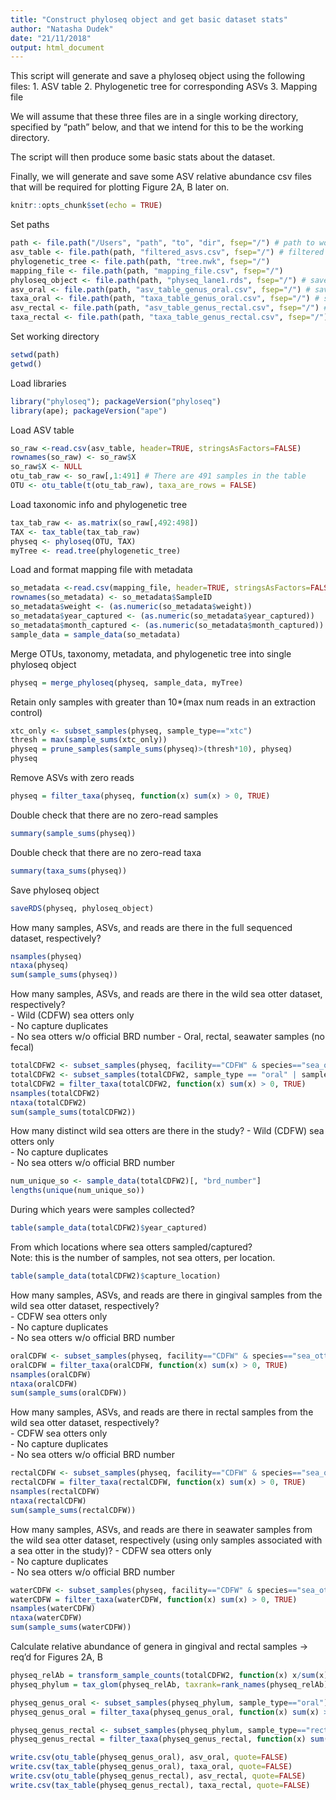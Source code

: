---
title: "Construct phyloseq object and get basic dataset stats"
author: "Natasha Dudek"
date: "21/11/2018"
output: html_document
---

This script will generate and save a phyloseq object using the following files:
1. ASV table
2. Phylogenetic tree for corresponding ASVs
3. Mapping file

We will assume that these three files are in a single working directory, specified by "path" below, and that we intend for this to be the working directory.

The script will then produce some basic stats about the dataset.

Finally, we will generate and save some ASV relative abundance csv files that will be required for plotting Figure 2A, B later on.

```{r setup, include=FALSE}
knitr::opts_chunk$set(echo = TRUE)
```

Set paths

```{r}
path <- file.path("/Users", "path", "to", "dir", fsep="/") # path to working dir
asv_table <- file.path(path, "filtered_asvs.csv", fsep="/") # filtered ASVs
phylogenetic_tree <- file.path(path, "tree.nwk", fsep="/") 
mapping_file <- file.path(path, "mapping_file.csv", fsep="/")
phyloseq_object <- file.path(path, "physeq_lane1.rds", fsep="/") # save physeq object as
asv_oral <- file.path(path, "asv_table_genus_oral.csv", fsep="/") # save gingival ASV table (wild sea otters)
taxa_oral <- file.path(path, "taxa_table_genus_oral.csv", fsep="/") # save gingival ASV table (wild sea otters)
asv_rectal <- file.path(path, "asv_table_genus_rectal.csv", fsep="/") # save rectal ASV table (wild sea otters)
taxa_rectal <- file.path(path, "taxa_table_genus_rectal.csv", fsep="/") # save rectal ASV table (wild sea otters)
```

Set working directory

```{r}
setwd(path)
getwd()
```

Load libraries

```{r}
library("phyloseq"); packageVersion("phyloseq")
library(ape); packageVersion("ape")
```
  
Load ASV table  

```{r load-asv-table}
so_raw <-read.csv(asv_table, header=TRUE, stringsAsFactors=FALSE)
rownames(so_raw) <- so_raw$X
so_raw$X <- NULL
otu_tab_raw <- so_raw[,1:491] # There are 491 samples in the table
OTU <- otu_table(t(otu_tab_raw), taxa_are_rows = FALSE)
```

Load taxonomic info and phylogenetic tree 

```{r}
tax_tab_raw <- as.matrix(so_raw[,492:498])
TAX <- tax_table(tax_tab_raw)
physeq <- phyloseq(OTU, TAX)
myTree <- read.tree(phylogenetic_tree)
```

Load and format mapping file with metadata

```{r}
so_metadata <-read.csv(mapping_file, header=TRUE, stringsAsFactors=FALSE)
rownames(so_metadata) <- so_metadata$SampleID
so_metadata$weight <- (as.numeric(so_metadata$weight))
so_metadata$year_captured <- (as.numeric(so_metadata$year_captured))
so_metadata$month_captured <- (as.numeric(so_metadata$month_captured))
sample_data = sample_data(so_metadata)
```

Merge OTUs, taxonomy, metadata, and phylogenetic tree into single phyloseq object  

```{r}
physeq = merge_phyloseq(physeq, sample_data, myTree)
```

Retain only samples with greater than 10*(max num reads in an extraction control) 

```{r}
xtc_only <- subset_samples(physeq, sample_type=="xtc")
thresh = max(sample_sums(xtc_only))
physeq = prune_samples(sample_sums(physeq)>(thresh*10), physeq)
physeq
```

Remove ASVs with zero reads

```{r}
physeq = filter_taxa(physeq, function(x) sum(x) > 0, TRUE)
```

Double check that there are no zero-read samples

```{r}
summary(sample_sums(physeq))
```

Double check that there are no zero-read taxa

```{r}
summary(taxa_sums(physeq))
```

Save phyloseq object

```{r}
saveRDS(physeq, phyloseq_object)
```

How many samples, ASVs, and reads are there in the full sequenced dataset, respectively?

```{r}
nsamples(physeq)
ntaxa(physeq)
sum(sample_sums(physeq))
```

How many samples, ASVs, and reads are there in the wild sea otter dataset, respectively?  
- Wild (CDFW) sea otters only  
- No capture duplicates  
- No sea otters w/o official BRD number 
- Oral, rectal, seawater samples (no fecal) 

```{r}
totalCDFW2 <- subset_samples(physeq, facility=="CDFW" & species=="sea_otter" & duplicate_capture == "no")
totalCDFW2 <- subset_samples(totalCDFW2, sample_type == "oral" | sample_type == "rectal" | sample_type == "water")
totalCDFW2 = filter_taxa(totalCDFW2, function(x) sum(x) > 0, TRUE)
nsamples(totalCDFW2)
ntaxa(totalCDFW2)
sum(sample_sums(totalCDFW2))
```

How many distinct wild sea otters are there in the study?
- Wild (CDFW) sea otters only  
- No capture duplicates  
- No sea otters w/o official BRD number  

```{r}
num_unique_so <- sample_data(totalCDFW2)[, "brd_number"]
lengths(unique(num_unique_so))
```

During which years were samples collected?

```{r}
table(sample_data(totalCDFW2)$year_captured)
```

From which locations where sea otters sampled/captured?  
Note: this is the number of samples, not sea otters, per location.

```{r}
table(sample_data(totalCDFW2)$capture_location)
```

How many samples, ASVs, and reads are there in gingival samples from the wild sea otter dataset, respectively?  
- CDFW sea otters only  
- No capture duplicates  
- No sea otters w/o official BRD number 
 
```{r}
oralCDFW <- subset_samples(physeq, facility=="CDFW" & species=="sea_otter" & duplicate_capture == "no" & sample_type == "oral")
oralCDFW = filter_taxa(oralCDFW, function(x) sum(x) > 0, TRUE)
nsamples(oralCDFW)
ntaxa(oralCDFW)
sum(sample_sums(oralCDFW))
```

How many samples, ASVs, and reads are there in rectal samples from the wild sea otter dataset, respectively?  
- CDFW sea otters only  
- No capture duplicates  
- No sea otters w/o official BRD number
  
```{r}
rectalCDFW <- subset_samples(physeq, facility=="CDFW" & species=="sea_otter" & duplicate_capture == "no" & sample_type == "rectal")
rectalCDFW = filter_taxa(rectalCDFW, function(x) sum(x) > 0, TRUE)
nsamples(rectalCDFW)
ntaxa(rectalCDFW)
sum(sample_sums(rectalCDFW))
```

How many samples, ASVs, and reads are there in seawater samples from the wild sea otter dataset, respectively (using only samples associated with a sea otter in the study)?
- CDFW sea otters only  
- No capture duplicates  
- No sea otters w/o official BRD number  

```{r}
waterCDFW <- subset_samples(physeq, facility=="CDFW" & species=="sea_otter" & duplicate_capture == "no" & sample_type == "water")
waterCDFW = filter_taxa(waterCDFW, function(x) sum(x) > 0, TRUE)
nsamples(waterCDFW)
ntaxa(waterCDFW)
sum(sample_sums(waterCDFW))
```

Calculate relative abundance of genera in gingival and rectal samples -> req'd for Figures 2A, B

```{r}
physeq_relAb = transform_sample_counts(totalCDFW2, function(x) x/sum(x)*100)
physeq_phylum = tax_glom(physeq_relAb, taxrank=rank_names(physeq_relAb)[6])

physeq_genus_oral <- subset_samples(physeq_phylum, sample_type=="oral")
physeq_genus_oral = filter_taxa(physeq_genus_oral, function(x) sum(x) > 0, TRUE)

physeq_genus_rectal <- subset_samples(physeq_phylum, sample_type=="rectal")
physeq_genus_rectal = filter_taxa(physeq_genus_rectal, function(x) sum(x) > 0, TRUE)

write.csv(otu_table(physeq_genus_oral), asv_oral, quote=FALSE)
write.csv(tax_table(physeq_genus_oral), taxa_oral, quote=FALSE)
write.csv(otu_table(physeq_genus_rectal), asv_rectal, quote=FALSE)
write.csv(tax_table(physeq_genus_rectal), taxa_rectal, quote=FALSE)
```
